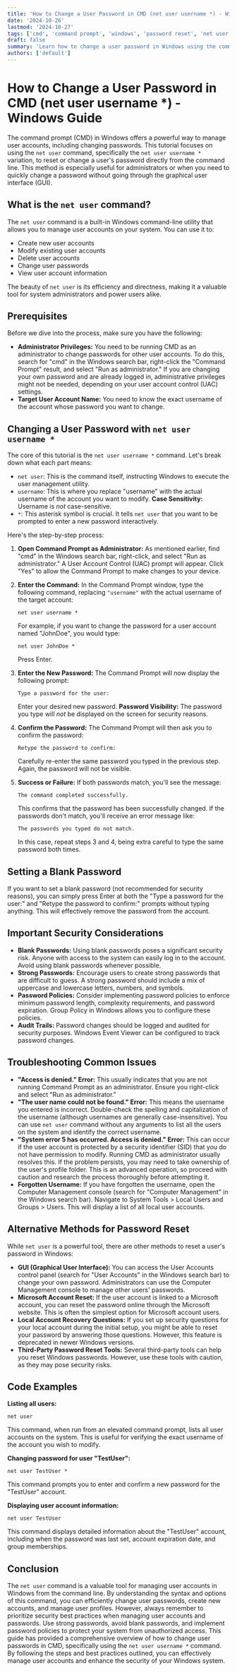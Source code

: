 ```yaml
---
title: 'How to Change a User Password in CMD (net user username *) - Windows Guide'
date: '2024-10-26'
lastmod: '2024-10-27'
tags: ['cmd', 'command prompt', 'windows', 'password reset', 'net user', 'user management', 'security', 'tutorial', 'how to']
draft: false
summary: 'Learn how to change a user password in Windows using the command prompt (CMD) and the `net user` command. This comprehensive guide covers everything from basic syntax to troubleshooting common issues, enhancing your system administration skills.'
authors: ['default']
---
```


# How to Change a User Password in CMD (net user username *) - Windows Guide

The command prompt (CMD) in Windows offers a powerful way to manage user accounts, including changing passwords. This tutorial focuses on using the `net user` command, specifically the `net user username *` variation, to reset or change a user's password directly from the command line. This method is especially useful for administrators or when you need to quickly change a password without going through the graphical user interface (GUI).

## What is the `net user` command?

The `net user` command is a built-in Windows command-line utility that allows you to manage user accounts on your system. You can use it to:

*   Create new user accounts
*   Modify existing user accounts
*   Delete user accounts
*   Change user passwords
*   View user account information

The beauty of `net user` is its efficiency and directness, making it a valuable tool for system administrators and power users alike.

## Prerequisites

Before we dive into the process, make sure you have the following:

*   **Administrator Privileges:**  You need to be running CMD as an administrator to change passwords for other user accounts. To do this, search for "cmd" in the Windows search bar, right-click the "Command Prompt" result, and select "Run as administrator."  If you are changing your own password and are already logged in, administrative privileges might not be needed, depending on your user account control (UAC) settings.
*   **Target User Account Name:** You need to know the exact username of the account whose password you want to change.

## Changing a User Password with `net user username *`

The core of this tutorial is the `net user username *` command. Let's break down what each part means:

*   `net user`:  This is the command itself, instructing Windows to execute the user management utility.
*   `username`:  This is where you replace "username" with the actual username of the account you want to modify.  **Case Sensitivity:**  Username is *not* case-sensitive.
*   `*`: This asterisk symbol is crucial. It tells `net user` that you want to be prompted to enter a new password interactively.

Here's the step-by-step process:

1.  **Open Command Prompt as Administrator:**  As mentioned earlier, find "cmd" in the Windows search bar, right-click, and select "Run as administrator."  A User Account Control (UAC) prompt will appear.  Click "Yes" to allow the Command Prompt to make changes to your device.

2.  **Enter the Command:**  In the Command Prompt window, type the following command, replacing `"username"` with the actual username of the target account:

    ```
    net user username *
    ```

    For example, if you want to change the password for a user account named "JohnDoe", you would type:

    ```
    net user JohnDoe *
    ```

    Press Enter.

3.  **Enter the New Password:**  The Command Prompt will now display the following prompt:

    ```
    Type a password for the user:
    ```

    Enter your desired new password.  **Password Visibility:**  The password you type will *not* be displayed on the screen for security reasons.

4.  **Confirm the Password:**  The Command Prompt will then ask you to confirm the password:

    ```
    Retype the password to confirm:
    ```

    Carefully re-enter the same password you typed in the previous step. Again, the password will not be visible.

5.  **Success or Failure:**  If both passwords match, you'll see the message:

    ```
    The command completed successfully.
    ```

    This confirms that the password has been successfully changed.  If the passwords don't match, you'll receive an error message like:

    ```
    The passwords you typed do not match.
    ```

    In this case, repeat steps 3 and 4, being extra careful to type the same password both times.

## Setting a Blank Password

If you want to set a blank password (not recommended for security reasons), you can simply press Enter at both the "Type a password for the user:" and "Retype the password to confirm:" prompts without typing anything.  This will effectively remove the password from the account.

## Important Security Considerations

*   **Blank Passwords:**  Using blank passwords poses a significant security risk.  Anyone with access to the system can easily log in to the account.  Avoid using blank passwords whenever possible.
*   **Strong Passwords:**  Encourage users to create strong passwords that are difficult to guess. A strong password should include a mix of uppercase and lowercase letters, numbers, and symbols.
*   **Password Policies:**  Consider implementing password policies to enforce minimum password length, complexity requirements, and password expiration.  Group Policy in Windows allows you to configure these policies.
*   **Audit Trails:**  Password changes should be logged and audited for security purposes.  Windows Event Viewer can be configured to track password changes.

## Troubleshooting Common Issues

*   **"Access is denied." Error:**  This usually indicates that you are not running Command Prompt as an administrator.  Ensure you right-click and select "Run as administrator."
*   **"The user name could not be found." Error:**  This means the username you entered is incorrect. Double-check the spelling and capitalization of the username (although usernames are generally case-insensitive).  You can use `net user` command without any arguments to list all the users on the system and identify the correct username.
*   **"System error 5 has occurred.  Access is denied." Error:** This can occur if the user account is protected by a security identifier (SID) that you do not have permission to modify. Running CMD as administrator usually resolves this.  If the problem persists, you may need to take ownership of the user's profile folder.  This is an advanced operation, so proceed with caution and research the process thoroughly before attempting it.
*   **Forgotten Username:** If you have forgotten the username, open the Computer Management console (search for "Computer Management" in the Windows search bar). Navigate to System Tools > Local Users and Groups > Users. This will display a list of all local user accounts.

## Alternative Methods for Password Reset

While `net user` is a powerful tool, there are other methods to reset a user's password in Windows:

*   **GUI (Graphical User Interface):**  You can access the User Accounts control panel (search for "User Accounts" in the Windows search bar) to change your own password.  Administrators can use the Computer Management console to manage other users' passwords.
*   **Microsoft Account Reset:**  If the user account is linked to a Microsoft account, you can reset the password online through the Microsoft website. This is often the simplest option for Microsoft account users.
*   **Local Account Recovery Questions:** If you set up security questions for your local account during the initial setup, you might be able to reset your password by answering those questions. However, this feature is deprecated in newer Windows versions.
*   **Third-Party Password Reset Tools:**  Several third-party tools can help you reset Windows passwords. However, use these tools with caution, as they may pose security risks.

## Code Examples

**Listing all users:**

```
net user
```

This command, when run from an elevated command prompt, lists all user accounts on the system. This is useful for verifying the exact username of the account you wish to modify.

**Changing password for user "TestUser":**

```
net user TestUser *
```

This command prompts you to enter and confirm a new password for the "TestUser" account.

**Displaying user account information:**

```
net user TestUser
```

This command displays detailed information about the "TestUser" account, including when the password was last set, account expiration date, and group memberships.

## Conclusion

The `net user` command is a valuable tool for managing user accounts in Windows from the command line.  By understanding the syntax and options of this command, you can efficiently change user passwords, create new accounts, and manage user profiles.  However, always remember to prioritize security best practices when managing user accounts and passwords.  Use strong passwords, avoid blank passwords, and implement password policies to protect your system from unauthorized access. This guide has provided a comprehensive overview of how to change user passwords in CMD, specifically using the `net user username *` command. By following the steps and best practices outlined, you can effectively manage user accounts and enhance the security of your Windows system.